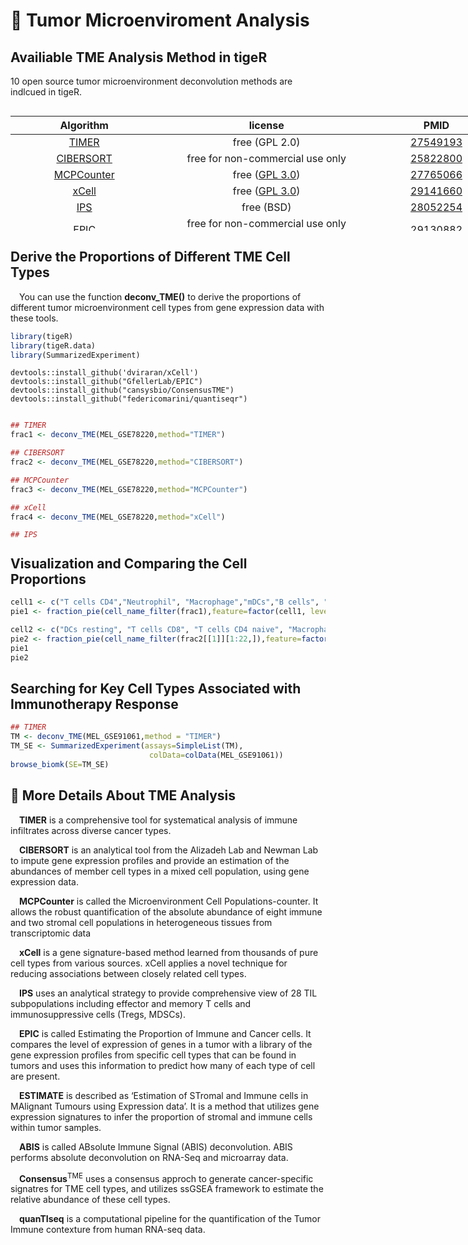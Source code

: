# 🌱 Tumor Microenviroment Analysis

## Availiable TME Analysis Method in tigeR

10 open source tumor microenvironment deconvolution methods are indlcued in tigeR.

::: {style="width:780px; height:200px; overflow-y: scroll; overflow-x: hidden;"}
|                                 Algorithm                                  |                                                    license                                                    |                         PMID                          |
|:--------------------:|:------------------------------:|:----------------:|
|                    [TIMER](http://cistrome.org/TIMER/)                     |                                                free (GPL 2.0)                                                 | [27549193](https://pubmed.ncbi.nlm.nih.gov/27549193/) |
|                [CIBERSORT](https://cibersort.stanford.edu/)                |                                       free for non-commercial use only                                        | [25822800](https://pubmed.ncbi.nlm.nih.gov/25822800/) |
|             [MCPCounter](https://github.com/ebecht/MCPcounter)             |               free ([GPL 3.0](https://github.com/ebecht/MCPcounter/blob/master/Source/License))               | [27765066](https://pubmed.ncbi.nlm.nih.gov/27765066/) |
|                      [xCell](http://xcell.ucsf.edu/)                       |                  free ([GPL 3.0](https://github.com/dviraran/xCell/blob/master/DESCRIPTION))                  | [29141660](https://pubmed.ncbi.nlm.nih.gov/29141660/) |
|             [IPS](https://github.com/icbi-lab/Immunophenogram)             |                                                  free (BSD)                                                   | [28052254](https://pubmed.ncbi.nlm.nih.gov/28052254/) |
|             [EPIC](https://gfellerlab.shinyapps.io/EPIC_1-1/)              | free for non-commercial use only ([Academic License](https://github.com/GfellerLab/EPIC/blob/master/LICENSE)) | [29130882](https://pubmed.ncbi.nlm.nih.gov/29130882/) |
|           [ESTIMATE](https://gfellerlab.shinyapps.io/EPIC_1-1/)            |               free ([GPL 2.0](https://bioinformatics.mdanderson.org/public-software/estimate/))               | [24113773](https://pubmed.ncbi.nlm.nih.gov/24113773/) |
|              [ABIS](https://giannimonaco.shinyapps.io/ABIS/)               |                            free ([GPL 2.0](https://github.com/giannimonaco/ABIS))                             | [30726743](https://pubmed.ncbi.nlm.nih.gov/30726743/) |
| [ConsensusTME](https://olliecast.shinyapps.io/Deconvolution_Benchmarking/) |              free ([GPL 3.0](https://github.com/cansysbio/ConsensusTME/blob/master/LICENSE.md))               | [31641033](https://pubmed.ncbi.nlm.nih.gov/31641033/) |
|       [quanTIseq](http://icbi.at/software/quantiseq/doc/index.html)        |                                                  free (BSD)                                                   | [31126321](https://pubmed.ncbi.nlm.nih.gov/31126321/) |
:::

## Derive the Proportions of Different TME Cell Types

 You can use the function **deconv_TME()** to derive the proportions of different tumor microenvironment cell types from gene expression data with these tools.
```{r include=FALSE}
library(tigeR)
library(tigeR.data)
library(SummarizedExperiment)
```

```
devtools::install_github('dviraran/xCell')
devtools::install_github("GfellerLab/EPIC")
devtools::install_github("cansysbio/ConsensusTME")
devtools::install_github("federicomarini/quantiseqr")
```
::: {style="width:780px; height:200px; overflow-y: scroll; overflow-x: hidden;"}
```{r message=FALSE, warning=FALSE, include=FALSE}
## TIMER
frac1 <- deconv_TME(MEL_GSE78220,method="TIMER")

## CIBERSORT
frac2 <- deconv_TME(MEL_GSE78220,method="CIBERSORT")

## MCPCounter
frac3 <- deconv_TME(MEL_GSE78220,method="MCPCounter")

## xCell
frac4 <- deconv_TME(MEL_GSE78220,method="xCell")

## IPS
frac5 <- deconv_TME(MEL_GSE78220,method="IPS")

## EPIC
frac6 <- deconv_TME(MEL_GSE78220,method="epic")

## ESTIMATE
frac7 <- deconv_TME(MEL_GSE78220,method="ESTIMATE")

## ABIS
frac8 <- deconv_TME(MEL_GSE78220,method="ABIS")

## ConsensusTME
frac9 <- deconv_TME(MEL_GSE78220,method="ConsensusTME")

## quanTIseq
frac10 <- deconv_TME(MEL_GSE78220,method="quanTIseq")
```
:::

## Visualization and Comparing the Cell Proportions

```{r echo=TRUE, fig.width=26}
cell1 <- c("T cells CD4","Neutrophil", "Macrophage","mDCs","B cells", "T cells CD8")
pie1 <- fraction_pie(cell_name_filter(frac1),feature=factor(cell1, levels = cell1))

cell2 <- c("DCs resting", "T cells CD8", "T cells CD4 naive", "Macrophages M2", "Yd T cells", "Monocytes","Mast cells resting", "Neutrophils", "Tregs","B cells naive")
pie2 <- fraction_pie(cell_name_filter(frac2[[1]][1:22,]),feature=factor(cell2, levels = cell2))
pie1
pie2
```

## Searching for Key Cell Types Associated with Immunotherapy Response

```{r echo=TRUE, message=FALSE, warning=FALSE}
## TIMER
TM <- deconv_TME(MEL_GSE91061,method = "TIMER")
TM_SE <- SummarizedExperiment(assays=SimpleList(TM),
                               colData=colData(MEL_GSE91061))
browse_biomk(SE=TM_SE)
```

## 📝 More Details About TME Analysis {.unnumbered}

 **TIMER** is a comprehensive tool for systematical analysis of immune infiltrates across diverse cancer types.

 **CIBERSORT** is an analytical tool from the Alizadeh Lab and Newman Lab to impute gene expression profiles and provide an estimation of the abundances of member cell types in a mixed cell population, using gene expression data.

 **MCPCounter** is called the Microenvironment Cell Populations-counter. It allows the robust quantification of the absolute abundance of eight immune and two stromal cell populations in heterogeneous tissues from transcriptomic data

 **xCell** is a gene signature-based method learned from thousands of pure cell types from various sources. xCell applies a novel technique for reducing associations between closely related cell types.

 **IPS** uses an analytical strategy to provide comprehensive view of 28 TIL subpopulations including effector and memory T cells and immunosuppressive cells (Tregs, MDSCs).

 **EPIC** is called Estimating the Proportion of Immune and Cancer cells. It compares the level of expression of genes in a tumor with a library of the gene expression profiles from specific cell types that can be found in tumors and uses this information to predict how many of each type of cell are present.

 **ESTIMATE** is described as ‘Estimation of STromal and Immune cells in MAlignant Tumours using Expression data'. It is a method that utilizes gene expression signatures to infer the proportion of stromal and immune cells within tumor samples.

 **ABIS** is called ABsolute Immune Signal (ABIS) deconvolution. ABIS performs absolute deconvolution on RNA-Seq and microarray data.
 
 **Consensus**<sup>TME</sup> uses a consensus approch to generate cancer-specific signatres for TME cell types, and utilizes ssGSEA framework to estimate the relative abundance of these cell types.

 **quanTIseq** is a computational pipeline for the quantification of the Tumor Immune contexture from human RNA-seq data.

